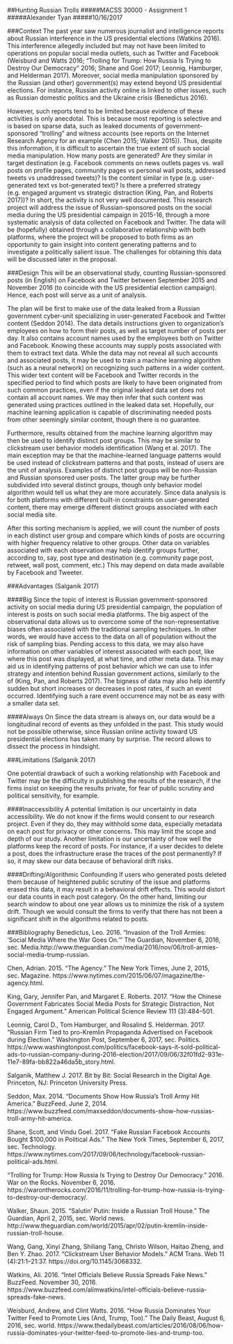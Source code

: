 
##Hunting Russian Trolls
#####MACSS 30000 - Assignment 1
#####Alexander Tyan
#####10/16/2017



###Context
The past year saw numerous journalist and intelligence reports about Russian interference in the US presidential elections (Watkins 2016). This interference allegedly included but may not have been limited to operations on popular social media outlets, such as Twitter and Facebook (Weisburd and Watts 2016; “Trolling for Trump: How Russia Is Trying to Destroy Our Democracy” 2016; Shane and Goel 2017; Leonnig, Hamburger, and Helderman 2017). Moreover, social media manipulation sponsored by the Russian (and other) government(s) may extend beyond US presidential elections. For instance, Russian activity online is linked to other issues, such as Russian domestic politics and the Ukraine crisis (Benedictus 2016). 

However, such reports tend to be limited because evidence of these activities is only anecdotal. This is because most reporting is selective and is based on sparse data, such as leaked documents of government-sponsored “trolling” and witness accounts (see reports on the Internet Research Agency for an example (Chen 2015; Walker 2015)). Thus, despite this information, it is difficult to ascertain the true extent of such social media manipulation. How many posts are generated? Are they similar in target destination (e.g. Facebook comments on news outlets pages vs. wall posts on profile pages, community pages vs personal wall posts, addressed tweets vs unaddressed tweets)? Is the content similar in type (e.g. user-generated text vs bot-generated text)? Is there a preferred strategy (e.g. engaged argument vs strategic distraction (King, Pan, and Roberts 2017))? In short, the activity is not very well documented.
This research project will address the issue of Russian-sponsored posts on the social media during the US presidential campaign in 2015-16, through a more systematic analysis of data collected on Facebook and Twitter. The data will be (hopefully) obtained through a collaborative relationship with both platforms, where the project will be proposed to both firms as an opportunity to gain insight into content generating patterns and to investigate a politically salient issue. The challenges for obtaining this data will be discussed later in the proposal.

###Design
This will be an observational study, counting Russian-sponsored posts (in English) on Facebook and Twitter between September 2015 and November 2016 (to coincide with the US presidential election campaign). Hence, each post will serve as a unit of analysis.

The plan will be first to make use of the data leaked from a Russian government cyber-unit specializing in user-generated Facebook and Twitter content (Seddon 2014). The data details instructions given to organization’s employees on how to form their posts, as well as target number of posts per day. It also contains account names used by the employees both on Twitter and Facebook. Knowing these accounts may supply posts associated with them to extract text data. While the data may not reveal all such accounts and associated posts, it may be used to train a machine learning algorithm (such as a neural network) on recognizing such patterns in a wider content. This wider text content will be Facebook and Twitter records in the specified period to find which posts are likely to have been originated from such common practices, even if the original leaked data set does not contain all account names. We may then infer that such content was generated using practices outlined in the leaked data set. Hopefully, our machine learning application is capable of discriminating needed posts from other seemingly similar content, though there is no guarantee. 

Furthermore, results obtained from the machine learning algorithm may then be used to identify distinct post groups. This may be similar to clickstream user behavior models identification (Wang et al. 2017). The main exception may be that the machine-learned language patterns would be used instead of clickstream patterns and that posts, instead of users are the unit of analysis. Examples of distinct post groups will be non-Russian and Russian sponsored user posts. The latter group may be further subdivided into several distinct groups, though only behavior model algorithm would tell us what they are more accurately. Since data analysis is for both platforms with different built-in constraints on user-generated content, there may emerge different distinct groups associated with each social media site.

After this sorting mechanism is applied, we will count the number of posts in each distinct user group and compare which kinds of posts are occurring with higher frequency relative to other groups. Other data on variables associated with each observation may help identify groups further, according to, say, post type and destination (e.g. community page post, retweet, wall post, comment, etc.) This may depend on data made available by Facebook and Tweeter.

###Advantages (Salganik 2017)

####Big
Since the topic of interest is Russian government-sponsored activity on social media during US presidential campaign, the population of interest is posts on such social media platforms. The big aspect of the observational data allows us to overcome some of the non-representative biases often associated with the traditional sampling techniques. In other words, we would have access to the data on all of population without the risk of sampling bias. Pending access to this data, we may also have information on other variables of interest associated with each post, like where this post was displayed, at what time, and other meta data. This may aid us in identifying patterns of post behavior which we can use to infer strategy and intention behind Russian government actions, similarly to the of (King, Pan, and Roberts 2017). The bigness of data may also help identify sudden but short increases or decreases in post rates, if such an event occurred. Identifying such a rare event occurrence may not be as easy with a smaller data set.

####Always On
Since the data stream is always on, our data would be a longitudinal record of events as they unfolded in the past. This study would not be possible otherwise, since Russian online activity toward US presidential elections has taken many by surprise. The record allows to dissect the process in hindsight.

###Limitations (Salganik 2017)

One potential drawback of such a working relationship with Facebook and Twitter may be the difficulty in publishing the results of the research, if the firms insist on keeping the results private, for fear of public scrutiny and political sensitivity, for example. 

####Inaccessibility
A potential limitation is our uncertainty in data accessibility. We do not know if the firms would consent to our research project. Even if they do, they may withhold some data, especially metadata on each post for privacy or other concerns. This may limit the scope and depth of our study. 
Another limitation is our uncertainty of how well the platforms keep the record of posts. For instance, if a user decides to delete a post, does the infrastructure erase the traces of the post permanently? If so, it may skew our data because of behavioral drift risks.

####Drifting/Algorithmic Confounding
If users who generated posts deleted them because of heightened public scrutiny of the issue and platforms erased this data, it may result in a behavioral drift effects. This would distort our data counts in each post category.
On the other hand, limiting our search window to about one year allows us to minimize the risk of a system drift. Though we would consult the firms to verify that there has not been a significant shift in the algorithms related to posts.  


###Bibliography
Benedictus, Leo. 2016. “Invasion of the Troll Armies: ‘Social Media Where the War Goes On.’” The Guardian, November 6, 2016, sec. Media.http://www.theguardian.com/media/2016/nov/06/troll-armies-social-media-trump-russian.

Chen, Adrian. 2015. “The Agency.” The New York Times, June 2, 2015, sec. Magazine. https://www.nytimes.com/2015/06/07/magazine/the-agency.html.

King, Gary, Jennifer Pan, and Margaret E. Roberts. 2017. “How the Chinese Government Fabricates Social Media Posts for Strategic Distraction, Not Engaged Argument.” American Political Science Review 111 (3):484–501.

Leonnig, Carol D., Tom Hamburger, and Rosalind S. Helderman. 2017. “Russian Firm Tied to pro-Kremlin Propaganda Advertised on Facebook during Election.” Washington Post, September 6, 2017, sec. Politics. https://www.washingtonpost.com/politics/facebook-says-it-sold-political-ads-to-russian-company-during-2016-election/2017/09/06/32f01fd2-931e-11e7-89fa-bb822a46da5b_story.html.


Salganik, Matthew J. 2017. Bit by Bit: Social Research in the Digital Age. Princeton, NJ: Princeton University Press.

Seddon, Max. 2014. “Documents Show How Russia’s Troll Army Hit America.” BuzzFeed. June 2, 2014. https://www.buzzfeed.com/maxseddon/documents-show-how-russias-troll-army-hit-america.

Shane, Scott, and Vindu Goel. 2017. “Fake Russian Facebook Accounts Bought $100,000 in Political Ads.” The New York Times, September 6, 2017, sec. Technology. https://www.nytimes.com/2017/09/06/technology/facebook-russian-political-ads.html.

“Trolling for Trump: How Russia Is Trying to Destroy Our Democracy.” 2016. War on the Rocks. November 6, 2016. https://warontherocks.com/2016/11/trolling-for-trump-how-russia-is-trying-to-destroy-our-democracy/.

Walker, Shaun. 2015. “Salutin’ Putin: Inside a Russian Troll House.” The Guardian, April 2, 2015, sec. World news. http://www.theguardian.com/world/2015/apr/02/putin-kremlin-inside-russian-troll-house.

Wang, Gang, Xinyi Zhang, Shiliang Tang, Christo Wilson, Haitao Zheng, and Ben Y. Zhao. 2017. “Clickstream User Behavior Models.” ACM Trans. Web 11 (4):21:1–21:37. https://doi.org/10.1145/3068332.

Watkins, Ali. 2016. “Intel Officials Believe Russia Spreads Fake News.” BuzzFeed. November 30, 2016. https://www.buzzfeed.com/alimwatkins/intel-officials-believe-russia-spreads-fake-news.

Weisburd, Andrew, and Clint Watts. 2016. “How Russia Dominates Your Twitter Feed to Promote Lies (And, Trump, Too).” The Daily Beast, August 6, 2016, sec. world. https://www.thedailybeast.com/articles/2016/08/06/how-russia-dominates-your-twitter-feed-to-promote-lies-and-trump-too.

